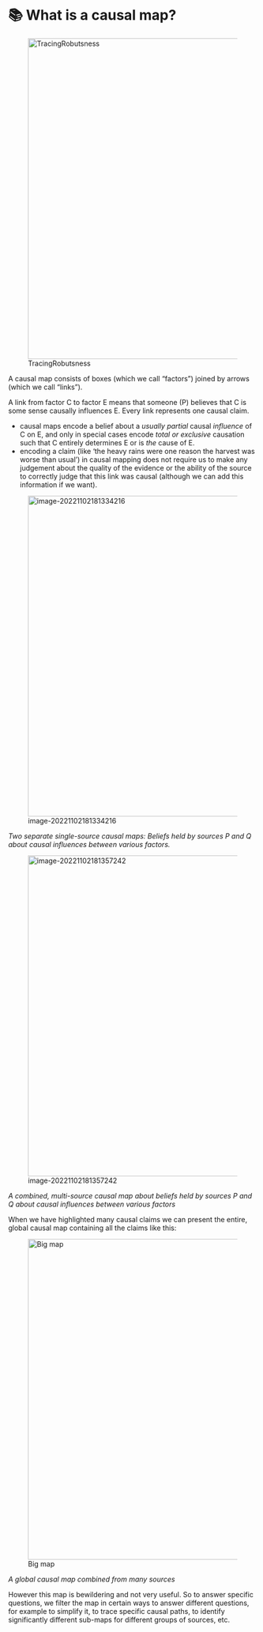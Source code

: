 # 📚 What is a causal map?{#xcausal-maps}

![TracingRobutsness](_assets/TracingRobutsness.png){width=650}

A causal map consists of boxes (which we call "factors") joined by arrows (which we call "links").

A link from factor C to factor E means that someone (P) believes that C is some sense causally influences E. Every link represents one causal claim. 

- causal maps encode a belief about a *usually partial* causal *influence* of C on E, and only in special cases encode *total or exclusive* causation such that C entirely determines E or is *the* cause of E. 
- encoding a claim (like ‘the heavy rains were one reason the harvest was worse than usual’) in causal mapping does not require us to make any judgement about the quality of the evidence or the ability of the source to correctly judge that this link was causal (although we can add this information if we want).

![image-20221102181334216](_assets/image-20221102181334216.png){width=650}

*Two separate single-source causal maps: Beliefs held by sources P and Q about causal influences between various factors.*

![image-20221102181357242](_assets/image-20221102181357242.png){width=650}

*A combined, multi-source causal map about beliefs held by sources P and Q about causal influences between various factors*

When we have highlighted many causal claims we can present the entire, global causal map containing all the claims like this:

![Big map](_assets/Big map.png){width=650}

*A global causal map combined from many sources*

However this map is bewildering and not very useful. So to answer specific questions, we filter the map in certain ways to answer different questions, for example to simplify it, to trace specific causal paths, to identify significantly different sub-maps for different groups of sources, etc.
